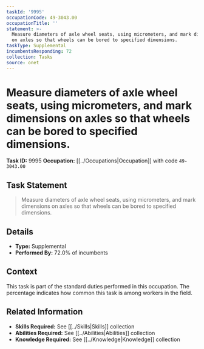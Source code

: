```yaml
---
taskId: '9995'
occupationCode: 49-3043.00
occupationTitle: ''
statement: >-
  Measure diameters of axle wheel seats, using micrometers, and mark dimensions
  on axles so that wheels can be bored to specified dimensions.
taskType: Supplemental
incumbentsResponding: 72
collection: Tasks
source: onet
---
```

# Measure diameters of axle wheel seats, using micrometers, and mark dimensions on axles so that wheels can be bored to specified dimensions.

**Task ID:** 9995
**Occupation:** [[../Occupations|Occupation]] with code `49-3043.00`

## Task Statement

> Measure diameters of axle wheel seats, using micrometers, and mark dimensions on axles so that wheels can be bored to specified dimensions.

## Details

- **Type:** Supplemental
- **Performed By:** 72.0% of incumbents

## Context

This task is part of the standard duties performed in this occupation. The percentage indicates how common this task is among workers in the field.

## Related Information

- **Skills Required:** See [[../Skills|Skills]] collection
- **Abilities Required:** See [[../Abilities|Abilities]] collection
- **Knowledge Required:** See [[../Knowledge|Knowledge]] collection
